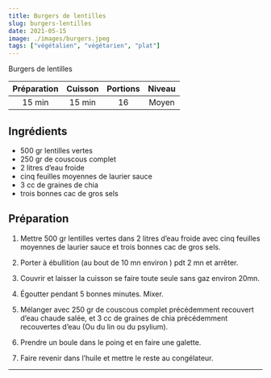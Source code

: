 ```yaml
---
title: Burgers de lentilles
slug: burgers-lentilles
date: 2021-05-15
image: ./images/burgers.jpeg
tags: ["végétalien", "végétarien", "plat"]
---
```


<StyledParagraph>Burgers de lentilles</StyledParagraph>

| Préparation | Cuisson | Portions | Niveau |
| :-: | :-: | :-: | :-: |
| 15 min | 15 min | 16 | Moyen |


## Ingrédients
- <ListItem>500 gr lentilles vertes</ListItem>
- <ListItem>250 gr de couscous complet</ListItem>
- <ListItem>2 litres d’eau froide</ListItem>
- <ListItem>cinq feuilles moyennes de laurier sauce</ListItem>
- <ListItem>3 cc de graines de chia</ListItem>
- <ListItem>trois bonnes cac de gros sels</ListItem>


## Préparation

1. Mettre 500 gr lentilles vertes dans 2 litres d’eau froide avec cinq feuilles moyennes de laurier sauce et trois bonnes cac de gros sels.

2. Porter à ébullition (au bout de 10 mn environ ) pdt 2 mn et arrêter.

3. Couvrir et laisser la cuisson se faire toute seule sans gaz environ 20mn.

4. Égoutter pendant 5 bonnes minutes. Mixer.

5. Mélanger avec 250 gr de couscous complet précédemment recouvert d’eau chaude salée, et 3 cc de graines de chia précédemment recouvertes d’eau (Ou du lin ou du psylium).

6. Prendre un boule dans le poing et en faire une galette.

7. Faire revenir dans l’huile et mettre le reste au congélateur.

---
